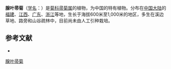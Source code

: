 {{Speciesbox
| name = 腺叶帚菊
| status = 
| status_system = 
| image =
| genus = Pertya
| species = pubescens
| authority = Ling
}}

'''腺叶帚菊'''（[[学名|学名]]：{{lang|la|''Pertya pubescens''}}）是[[菊科|菊科]][[帚菊属|帚菊属]]的植物，为中国的特有植物。分布在[[中国大陆|中国大陆]]的[[福建|福建]]、[[江西|江西]]、[[广东|广东]]、[[浙江|浙江]]等地，生长于海拔600米至1,000米的地区，多生在溪边草地、路旁和山谷疏林中，目前尚未由人工引种栽培。

== 参考文献 ==
<div class="references-small">
* {{cite web| url =http://www.bioinfo.cn/db05/KmzwSpecies.php?action=view&id=5181| title =腺叶帚菊| work =《中国高等植物数据库全库》| publisher =中国科学院微生物研究所| author =昆明植物研究所| accessdate =2009-02-25| deadurl =yes| archiveurl =https://web.archive.org/web/20160305001223/http://www.bioinfo.cn/db05/KmzwSpecies.php?action=view&id=5181| archivedate =2016-03-05}}
</div>
{{Taxonbar|from=Q15231701}}

[[Category:帚菊属|腺叶帚菊]]


{{植物小作品}}